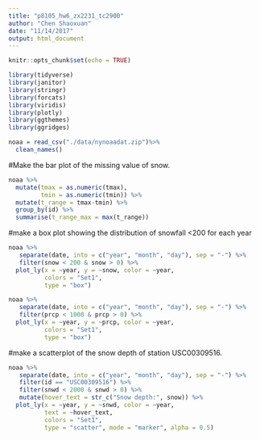 ```yaml
---
title: "p8105_hw6_zx2231_tc2900"
author: "Chen Shaoxuan"
date: "11/14/2017"
output: html_document
---
```


```r
knitr::opts_chunk$set(echo = TRUE)
```

```r
library(tidyverse)
library(janitor)
library(stringr)
library(forcats)
library(viridis)
library(plotly)
library(ggthemes)
library(ggridges)
```

```r
noaa = read_csv("./data/nynoaadat.zip")%>% 
  clean_names()
```

#Make the bar plot of the missing value of snow.
```r
noaa %>%
  mutate(tmax = as.numeric(tmax),
         tmin = as.numeric(tmin)) %>% 
  mutate(t_range = tmax-tmin) %>% 
  group_by(id) %>%
  summarise(t_range_max = max(t_range))
```

#make a box plot showing the distribution of snowfall <200 for each year
```r
noaa %>% 
   separate(date, into = c("year", "month", "day"), sep = "-") %>% 
   filter(snow < 200 & snow > 0) %>% 
  plot_ly(x = ~year, y = ~snow, color = ~year,
          colors = "Set1",                                       
          type = "box") 

noaa %>% 
   separate(date, into = c("year", "month", "day"), sep = "-") %>% 
   filter(prcp < 1000 & prcp > 0) %>% 
  plot_ly(x = ~year, y = ~prcp, color = ~year,
          colors = "Set1",                                       
          type = "box") 
```

#make a scatterplot of the snow depth of station USC00309516.
```r
noaa %>% 
   separate(date, into = c("year", "month", "day"), sep = "-") %>% 
   filter(id == "USC00309516") %>% 
   filter(snwd < 2000 & snwd > 0) %>% 
   mutate(hover_text = str_c("Snow depth:", snow)) %>%  
  plot_ly(x = ~year, y = ~snwd, color = ~year,
          text = ~hover_text,
          colors = "Set1",                                       
          type = "scatter", mode = "marker", alpha = 0.5)   
```

